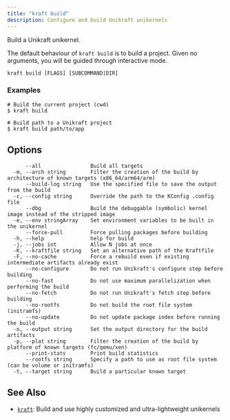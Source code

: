 ```yaml
---
title: "kraft build"
description: Configure and build Unikraft unikernels
---
```


Build a Unikraft unikernel.

The default behaviour of `kraft build` is to build a project.  Given no
arguments, you will be guided through interactive mode.


```
kraft build [FLAGS] [SUBCOMMAND|DIR]
```

### Examples

```
# Build the current project (cwd)
$ kraft build

# Build path to a Unikraft project
$ kraft build path/to/app

```

## Options

```
      --all                Build all targets
  -m, --arch string        Filter the creation of the build by architecture of known targets (x86_64/arm64/arm)
      --build-log string   Use the specified file to save the output from the build
  -c, --config string      Override the path to the KConfig .config file
      --dbg                Build the debuggable (symbolic) kernel image instead of the stripped image
  -e, --env stringArray    Set environment variables to be built in the unikernel
      --force-pull         Force pulling packages before building
  -h, --help               help for build
  -j, --jobs int           Allow N jobs at once
  -K, --kraftfile string   Set an alternative path of the Kraftfile
  -F, --no-cache           Force a rebuild even if existing intermediate artifacts already exist
      --no-configure       Do not run Unikraft's configure step before building
      --no-fast            Do not use maximum parallelization when performing the build
      --no-fetch           Do not run Unikraft's fetch step before building
      --no-rootfs          Do not build the root file system (initramfs)
      --no-update          Do not update package index before running the build
  -o, --output string      Set the output directory for the build artifacts
  -p, --plat string        Filter the creation of the build by platform of known targets (fc/qemu/xen)
      --print-stats        Print build statistics
      --rootfs string      Specify a path to use as root file system (can be volume or initramfs)
  -t, --target string      Build a particular known target
```

## See Also

* [`kraft`](/docs/cli/reference/kraft): Build and use highly customized and ultra-lightweight unikernels

